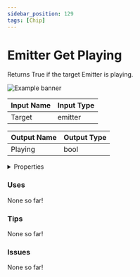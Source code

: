 ```yaml
---
sidebar_position: 129
tags: [Chip]
---
```


# Emitter Get Playing

Returns True if the target Emitter is playing.



![Example banner](./assets/9fbee635-c6a4-4a02-a67b-295e075db7c9.svg)

| Input Name | Input Type |
|-----------|-----------|
| Target | emitter |

| Output Name | Output Type |
|-----------|-----------|
| Playing | bool |


<details>
  <summary>Properties</summary>
  <div>
    <div>
    <table>
      <thead>
        <tr>
          <th>Is beta required?</th>
          <th>❌</th>
        </tr>
        <tr>
          <th>Is this chip a trolling risk?</th>
          <th>❌</th>
        </tr>
        <tr>
          <th>Chip UUPD</th>
          <th>._uuid</th>
        </tr>
      </thead>
    </table>
    </div>
  </div>
</details>

### Uses

None so far!

### Tips

None so far!

### Issues

None so far!